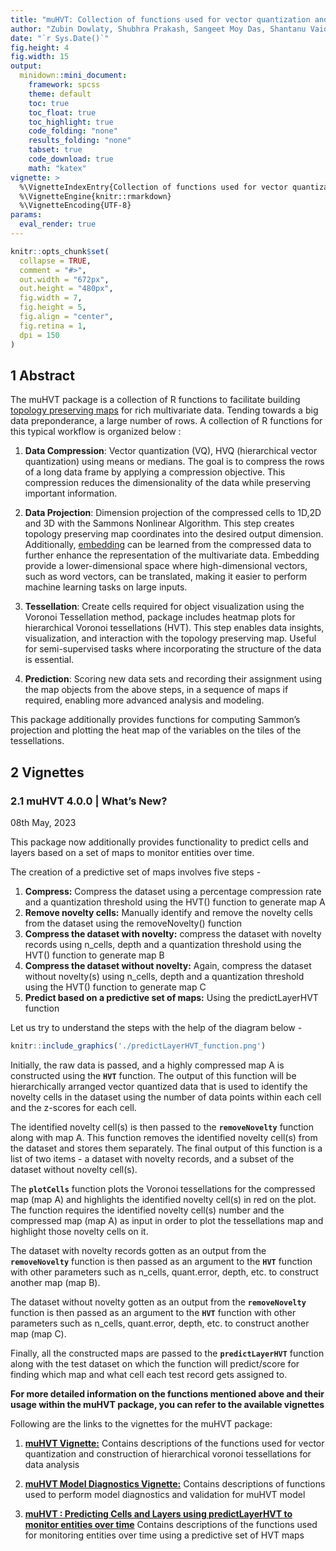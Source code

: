 ```yaml
---
title: "muHVT: Collection of functions used for vector quantization and construction of hierarchical voronoi tessellations for data analysis"
author: "Zubin Dowlaty, Shubhra Prakash, Sangeet Moy Das, Shantanu Vaidya, Praditi Shah, Somya Shambhawi "
date: "`r Sys.Date()`"
fig.height: 4
fig.width: 15
output:
  minidown::mini_document:
    framework: spcss
    theme: default
    toc: true
    toc_float: true
    toc_highlight: true
    code_folding: "none"
    results_folding: "none"
    tabset: true
    code_download: true
    math: "katex"
vignette: >
  %\VignetteIndexEntry{Collection of functions used for vector quantization and construction of hierarchical voronoi tessellations for data analysis"}
  %\VignetteEngine{knitr::rmarkdown}
  %\VignetteEncoding{UTF-8}
params:
  eval_render: true
---
```


```r
knitr::opts_chunk$set(
  collapse = TRUE,
  comment = "#>",
  out.width = "672px",
  out.height = "480px",
  fig.width = 7,
  fig.height = 5,
  fig.align = "center",
  fig.retina = 1,
  dpi = 150
)
```

## 1 Abstract

The muHVT package is a collection of R functions to facilitate building [topology preserving maps](https://link.springer.com/chapter/10.1007/1-84628-118-0_7) for rich multivariate data. Tending towards a big data preponderance, a large number of rows. A collection of R functions for this typical workflow is organized below :

1. **Data Compression**: Vector quantization (VQ), HVQ (hierarchical vector quantization) using means or medians. The goal is to compress the rows of a long data frame by applying a compression objective. This compression reduces the dimensionality of the data while preserving important information.

2. **Data Projection**: Dimension projection of the compressed cells to 1D,2D and 3D with the Sammons Nonlinear Algorithm. This step creates topology preserving map coordinates into the desired output dimension. Additionally, [embedding](https://en.wikipedia.org/wiki/Word_embedding) can be learned from the compressed data to further enhance the representation of the multivariate data. Embedding provide a lower-dimensional space where high-dimensional vectors, such as word vectors, can be translated, making it easier to perform machine learning tasks on large inputs.

3. **Tessellation**: Create cells required for object visualization using the Voronoi Tessellation method, package includes heatmap plots for hierarchical Voronoi tessellations (HVT). This step enables data insights, visualization, and interaction with the topology preserving map. Useful for semi-supervised tasks where incorporating the structure of the data is essential.

4. **Prediction**: Scoring new data sets and recording their assignment using the map objects from the above steps, in a sequence of maps if required, enabling more advanced analysis and modeling.

This package additionally provides functions for computing Sammon’s projection and plotting the heat map of the variables on the tiles of the tessellations.



<!-- ### 1.1 Installation of muHVT 4.0.0 -->

<!-- ``` r -->
<!-- library(devtools) -->
<!-- devtools::install_github(repo = "Mu-Sigma/muHVT", ref = "dev") -->
<!-- ``` -->

## 2 Vignettes

### 2.1 muHVT 4.0.0 | What's New?

08th May, 2023

This package now additionally provides functionality to predict cells and layers based on a set of maps to monitor entities over time.

The creation of a predictive set of maps involves five steps -

1. **Compress:** Compress the dataset using a percentage compression rate and a quantization threshold using the HVT() function to generate map A
2. **Remove novelty cells:** Manually identify and remove the novelty cells from the dataset using the removeNovelty() function
3. **Compress the dataset with novelty:** compress the dataset with novelty records using n_cells, depth and a quantization threshold     using the HVT() function to generate map B
4. **Compress the dataset without novelty:** Again, compress the dataset without novelty(s) using n_cells, depth and a quantization threshold using the HVT() function to generate map C
5. **Predict based on a predictive set of maps:** Using the predictLayerHVT function

Let us try to understand the steps with the help of the diagram below -

```r
knitr::include_graphics('./predictLayerHVT_function.png')
```

Initially, the raw data is passed, and a highly compressed map A is constructed using the __`HVT`__ function. The output of this function will be hierarchically arranged vector quantized data that is used to identify the novelty cells in the dataset using the number of data points within each cell and the z-scores for each cell.

The identified novelty cell(s) is then passed to the __`removeNovelty`__ function along with map A. This function removes the identified novelty cell(s) from the dataset and stores them separately. The final output of this function is a list of two items - a dataset with novelty records, and a subset of the dataset without novelty cell(s).

The __`plotCells`__ function plots the Voronoi tessellations for the compressed map (map A) and highlights the identified novelty cell(s) in red on the plot. The function requires the identified novelty cell(s) number and the compressed map (map A) as input in order to plot the tessellations map and highlight those novelty cells on it.

The dataset with novelty records gotten as an output from the __`removeNovelty`__ function is then passed as an argument to the __`HVT`__ function with other parameters such as n_cells, quant.error, depth, etc. to construct another map (map B).

The dataset without novelty gotten as an output from the __`removeNovelty`__ function is then passed as an argument to the __`HVT`__ function with other parameters such as n_cells, quant.error, depth, etc. to construct another map (map C).

Finally, all the constructed maps are passed to the __`predictLayerHVT`__ function along with the test dataset on which the function will predict/score for finding which map and what cell each test record gets assigned to.





__For more detailed information on the functions mentioned above and their usage within the muHVT package, you can refer to the available vignettes__


Following are the links to the vignettes for the muHVT package:


1. [**muHVT Vignette:**](https://htmlpreview.github.io/?https://github.com/Somya545/muHVT/blob/master/vignettes/muHVT_vignette.html) Contains descriptions of the functions used for vector quantization and construction of hierarchical voronoi tessellations for data analysis

2. [**muHVT Model Diagnostics Vignette:**](https://htmlpreview.github.io/?https://github.com/Somya545/muHVT/blob/master/vignettes/muHVT_model_diagnostics_vignette.html) Contains descriptions of functions used to perform model diagnostics and validation for muHVT model

3. [**muHVT : Predicting Cells and Layers using predictLayerHVT to monitor entities over time**](https://htmlpreview.github.io/?https://github.com/Somya545/muHVT/blob/master/vignettes/Predicting_Cells_and_Layers_using_predictLayerHVT.html) Contains descriptions of the functions used for monitoring entities over time using a predictive set of HVT maps





